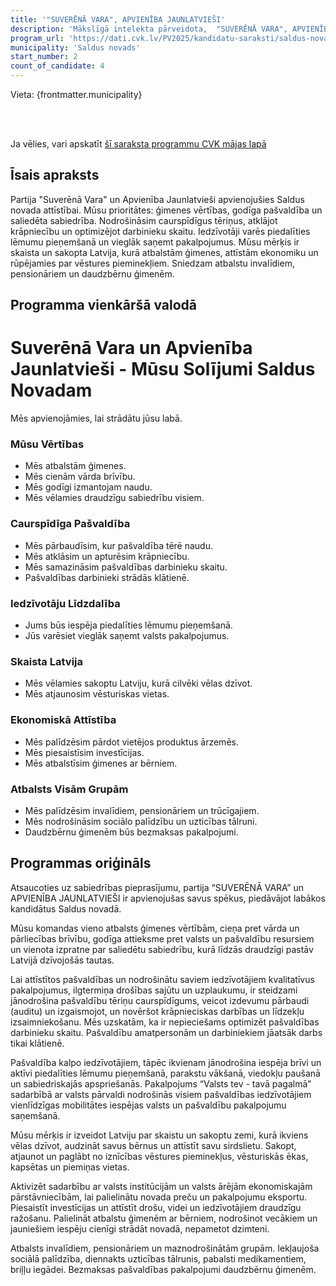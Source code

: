 ```yaml
---
title: '"SUVERĒNĀ VARA", APVIENĪBA JAUNLATVIEŠI'
description: 'Mākslīgā intelekta pārveidota,  "SUVERĒNĀ VARA", APVIENĪBA JAUNLATVIEŠI - Saldus novads programma vienkāršā valodā'
program_url: 'https://dati.cvk.lv/PV2025/kandidatu-saraksti/saldus-novads/suverena-vara-apvieniba-jaunlatviesi'
municipality: 'Saldus novads'
start_number: 2
count_of_candidate: 4
---
```



Vieta: {frontmatter.municipality}<br/>

<Badge text="Ģimenes vērtības" variant="note" size="small" /> <Badge text="Pašvaldības caurspīdīgums" variant="note" size="small" /> <Badge text="Iedzīvotāju līdzdalība" variant="note" size="small" /> <Badge text="Vēstures pieminekļu saglabāšana" variant="note" size="small" /> <Badge text="Atbalsts sociāli mazaizsargātajiem" variant="note" size="small" />

<br/><br/> 

<Card title='Šis ir mākslīga intelekta ģenerēts apraksts' icon='starlight'>
    Ja vēlies, vari apskatīt <a href={frontmatter.program_url} target='_blank'>šī saraksta programmu CVK mājas lapā</a>
    </Card>

## Īsais apraksts

Partija "Suverēnā Vara" un Apvienība Jaunlatvieši apvienojušies Saldus novada attīstībai. Mūsu prioritātes: ģimenes vērtības, godīga pašvaldība un saliedēta sabiedrība. Nodrošināsim caurspīdīgus tēriņus, atklājot krāpniecību un optimizējot darbinieku skaitu. Iedzīvotāji varēs piedalīties lēmumu pieņemšanā un vieglāk saņemt pakalpojumus. Mūsu mērķis ir skaista un sakopta Latvija, kurā atbalstām ģimenes, attīstām ekonomiku un rūpējamies par vēstures pieminekļiem. Sniedzam atbalstu invalīdiem, pensionāriem un daudzbērnu ģimenēm.

## Programma vienkāršā valodā

# Suverēnā Vara un Apvienība Jaunlatvieši - Mūsu Solījumi Saldus Novadam

Mēs apvienojāmies, lai strādātu jūsu labā.

### Mūsu Vērtības
*   Mēs atbalstām ģimenes.
*   Mēs cienām vārda brīvību.
*   Mēs godīgi izmantojam naudu.
*   Mēs vēlamies draudzīgu sabiedrību visiem.

### Caurspīdīga Pašvaldība
*   Mēs pārbaudīsim, kur pašvaldība tērē naudu.
*   Mēs atklāsim un apturēsim krāpniecību.
*   Mēs samazināsim pašvaldības darbinieku skaitu.
*   Pašvaldības darbinieki strādās klātienē.

### Iedzīvotāju Līdzdalība
*   Jums būs iespēja piedalīties lēmumu pieņemšanā.
*   Jūs varēsiet vieglāk saņemt valsts pakalpojumus.

### Skaista Latvija
*   Mēs vēlamies sakoptu Latviju, kurā cilvēki vēlas dzīvot.
*   Mēs atjaunosim vēsturiskas vietas.

### Ekonomiskā Attīstība
*   Mēs palīdzēsim pārdot vietējos produktus ārzemēs.
*   Mēs piesaistīsim investīcijas.
*   Mēs atbalstīsim ģimenes ar bērniem.

### Atbalsts Visām Grupām
*   Mēs palīdzēsim invalīdiem, pensionāriem un trūcīgajiem.
*   Mēs nodrošināsim sociālo palīdzību un uzticības tālruni.
*   Daudzbērnu ģimenēm būs bezmaksas pakalpojumi.

## Programmas oriģināls

Atsaucoties uz sabiedrības pieprasījumu, partija “SUVERĒNĀ VARA” un APVIENĪBA JAUNLATVIEŠI ir apvienojušas savus spēkus, piedāvājot labākos kandidātus Saldus novadā.

Mūsu komandas vieno atbalsts ģimenes vērtībām, cieņa pret vārda un pārliecības brīvību, godīga attieksme pret valsts un pašvaldību resursiem un vienota izpratne par saliedētu sabiedrību, kurā līdzās draudzīgi pastāv Latvijā dzīvojošās tautas.

Lai attīstītos pašvaldības un nodrošinātu saviem iedzīvotājiem kvalitatīvus pakalpojumus, ilgtermiņa drošības sajūtu un uzplaukumu, ir steidzami jānodrošina pašvaldību tēriņu caurspīdīgums, veicot izdevumu pārbaudi (auditu) un izgaismojot, un novēršot krāpnieciskas darbības un līdzekļu izsaimniekošanu. Mēs uzskatām, ka ir nepieciešams optimizēt pašvaldības darbinieku skaitu. Pašvaldību amatpersonām un darbiniekiem jāatsāk darbs tikai klātienē.

Pašvaldība kalpo iedzīvotājiem, tāpēc ikvienam jānodrošina iespēja brīvi un aktīvi piedalīties lēmumu pieņemšanā, parakstu vākšanā, viedokļu paušanā un sabiedriskajās apspriešanās. Pakalpojums “Valsts tev - tavā pagalmā” sadarbībā ar valsts pārvaldi nodrošinās visiem pašvaldības iedzīvotājiem vienlīdzīgas mobilitātes iespējas valsts un pašvaldību pakalpojumu saņemšanā.

Mūsu mērķis ir izveidot Latviju par skaistu un sakoptu zemi, kurā ikviens vēlas dzīvot, audzināt savus bērnus un attīstīt savu sirdslietu. Sakopt, atjaunot un paglābt no iznīcības vēstures pieminekļus, vēsturiskās ēkas, kapsētas un piemiņas vietas.

Aktivizēt sadarbību ar valsts institūcijām un valsts ārējām ekonomiskajām pārstāvniecībām, lai palielinātu novada preču un pakalpojumu eksportu. Piesaistīt investīcijas un attīstīt drošu, videi un iedzīvotājiem draudzīgu ražošanu. Palielināt atbalstu ģimenēm ar bērniem, nodrošinot vecākiem un jauniešiem iespēju cienīgi strādāt novadā, nepametot dzimteni.

Atbalsts invalīdiem, pensionāriem un maznodrošinātām grupām. Iekļaujoša sociālā palīdzība, diennakts uzticības tālrunis, pabalsti medikamentiem, briļļu iegādei. Bezmaksas pašvaldības pakalpojumi daudzbērnu ģimenēm.
